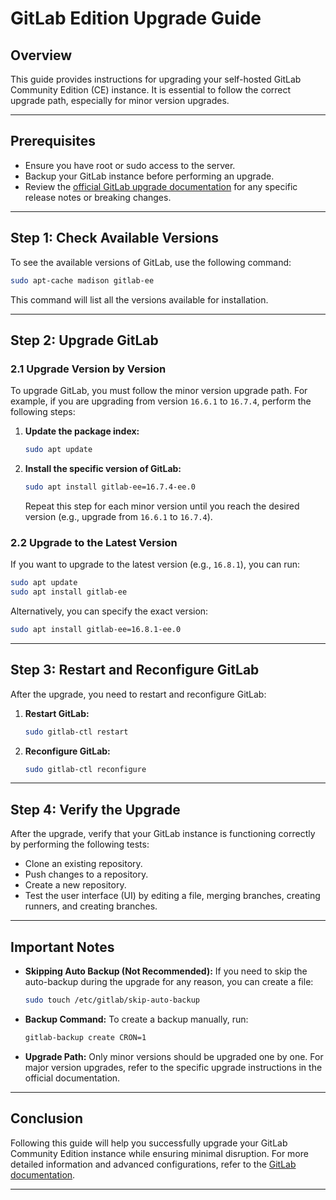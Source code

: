 
# GitLab Edition Upgrade Guide

## Overview

This guide provides instructions for upgrading your self-hosted GitLab Community Edition (CE) instance. It is essential to follow the correct upgrade path, especially for minor version upgrades.

---

## Prerequisites

- Ensure you have root or sudo access to the server.
- Backup your GitLab instance before performing an upgrade.
- Review the [official GitLab upgrade documentation](https://docs.gitlab.com/ee/update/package/) for any specific release notes or breaking changes.

---

## Step 1: Check Available Versions

To see the available versions of GitLab, use the following command:

```bash
sudo apt-cache madison gitlab-ee
```

This command will list all the versions available for installation.

---

## Step 2: Upgrade GitLab

### 2.1 Upgrade Version by Version

To upgrade GitLab, you must follow the minor version upgrade path. For example, if you are upgrading from version `16.6.1` to `16.7.4`, perform the following steps:

1. **Update the package index:**

   ```bash
   sudo apt update
   ```

2. **Install the specific version of GitLab:**

   ```bash
   sudo apt install gitlab-ee=16.7.4-ee.0
   ```

   Repeat this step for each minor version until you reach the desired version (e.g., upgrade from `16.6.1` to `16.7.4`).

### 2.2 Upgrade to the Latest Version

If you want to upgrade to the latest version (e.g., `16.8.1`), you can run:

```bash
sudo apt update
sudo apt install gitlab-ee
```

Alternatively, you can specify the exact version:

```bash
sudo apt install gitlab-ee=16.8.1-ee.0
```

---

## Step 3: Restart and Reconfigure GitLab

After the upgrade, you need to restart and reconfigure GitLab:

1. **Restart GitLab:**

   ```bash
   sudo gitlab-ctl restart
   ```

2. **Reconfigure GitLab:**

   ```bash
   sudo gitlab-ctl reconfigure
   ```

---

## Step 4: Verify the Upgrade

After the upgrade, verify that your GitLab instance is functioning correctly by performing the following tests:

- Clone an existing repository.
- Push changes to a repository.
- Create a new repository.
- Test the user interface (UI) by editing a file, merging branches, creating runners, and creating branches.

---

## Important Notes

- **Skipping Auto Backup (Not Recommended):** If you need to skip the auto-backup during the upgrade for any reason, you can create a file:

   ```bash
   sudo touch /etc/gitlab/skip-auto-backup
   ```

- **Backup Command:** To create a backup manually, run:

   ```bash
   gitlab-backup create CRON=1
   ```

- **Upgrade Path:** Only minor versions should be upgraded one by one. For major version upgrades, refer to the specific upgrade instructions in the official documentation.


---

## Conclusion

Following this guide will help you successfully upgrade your GitLab Community Edition instance while ensuring minimal disruption. For more detailed information and advanced configurations, refer to the [GitLab documentation](https://docs.gitlab.com/ee/update/package/).

--- 
